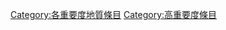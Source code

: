 {{Articles by Importance|topic=地質|project=地質|format=toc}}
{{Wikipedia category}}
{{emptycat}}

[[Category:各重要度地質條目|Category:各重要度地質條目]]
[[Category:高重要度條目|Category:高重要度條目]]
